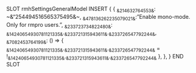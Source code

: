 SLOT rmhSettingsGeneralModel
    INSERT {
        {
           ~&214632764553&~: ~&"254494516565375495&~,
           ~&478136262235079021&~: "Enable mono-mode. Only for rmpro users.",
           ~&233723734822480&~: ~&14240654930781121335&~.~&233721315943611&~.~&233726547792244&~,
           ~&7082453764199&~: () => { ~&14240654930781121335&~.~&233721315943611&~.~&233726547792244&~ = !~&14240654930781121335&~.~&233721315943611&~.~&233726547792244&~ },
        },
    }
END SLOT
